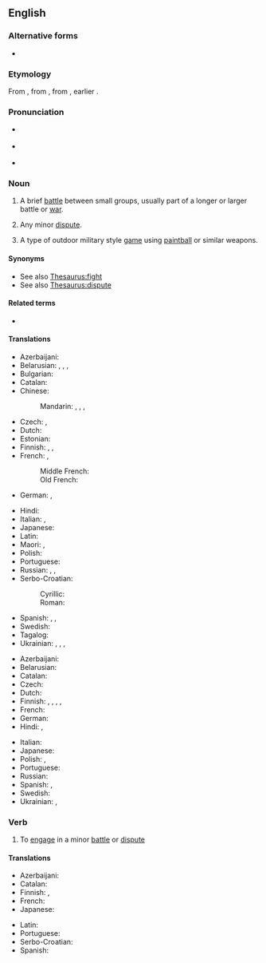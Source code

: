==English==

===Alternative forms===
* {{alter|en|scirmish}}

===Etymology===
From {{inh|en|enm}}, from {{der|en|fro|escarmouche|t=skirmish}}, from {{der|en|it|scaramuccia}}, earlier {{m|it|schermugio}}.

===Pronunciation===
* {{a|RP}} {{IPA|en|/ˈskɜːmɪʃ/}}
* {{a|GA}} {{IPA|en|/ˈskɝmɪʃ/}}
* {{hyph|en|skir|mish}}

===Noun===
{{en-noun}}

# {{lb|en|military}} A brief [[battle]] between small groups, usually part of a longer or larger battle or [[war]].
# {{lb|en|figuratively|by extension}} Any minor [[dispute]].
# A type of outdoor military style [[game]] using [[paintball]] or similar weapons.

====Synonyms====
* See also [[Thesaurus:fight]]
* See also [[Thesaurus:dispute]]

====Related terms====
* {{l|en|screen}}

====Translations====
{{trans-top|brief battle between small groups}}
* Azerbaijani: {{t+|az|toqquşma}}
* Belarusian: {{t|be|суты́чка|f}}, {{t|be|схва́тка|f}}, {{t|be|бо́йка|f}}, {{t|be|перастрэ́лка|f}} {{qualifier|with shooting}}
* Bulgarian: {{t+|bg|схва́тка|f}}
* Catalan: {{t|ca|escaramussa|f}}
* Chinese:
*: Mandarin: {{t+|cmn|小衝突|sc=Hani}}, {{t+|cmn|小冲突|tr=xiǎo chōngtū|sc=Hani}}, {{t+|cmn|衝突}}, {{t+|cmn|冲突|tr=chōngtū, chōngtú}}
* Czech: {{t+|cs|půtka|f}}, {{t|cs|šarvátka|f}}
* Dutch: {{t+|nl|schermutseling|f}}
* Estonian: {{t|et|jagelus}}
* Finnish: {{t+|fi|kahakka}}, {{t+|fi|välikohtaus}}, {{t+|fi|yhteenotto}}
* French: {{t+|fr|escarmouche|f}}, {{t+|fr|échauffourée|f}}
*: Middle French: {{t|frm|escarmouche|f}}
*: Old French: {{t|fro|escharmuche|f}}
* German: {{t+|de|Scharmützel|n}}, {{t+|de|Geplänkel|n}}
{{trans-mid}}
* Hindi: {{t+|hi|झड़प|f}}
* Italian: {{t+|it|schermaglia|f}}, {{t+|it|scaramuccia|f}}
* Japanese: {{t|ja|小競り合い|tr=kozeriai}}
* Latin: {{t|la|praecursiō|f}}
* Maori: {{t|mi|riringa}}, {{t|mi|kekeritanga}}
* Polish: {{t+|pl|potyczka|f}}
* Portuguese: {{t+|pt|escaramuça|f}}
* Russian: {{t+|ru|сты́чка|f}}, {{t+|ru|схва́тка|f}}, {{t+|ru|перестре́лка|f}} {{qualifier|with shooting}}
* Serbo-Croatian:
*: Cyrillic: {{t|sh|ча̑рка|f}}
*: Roman: {{t+|sh|čȃrka|f}}
* Spanish: {{t+|es|escaramuza|f}}, {{qualifier|Latin America}} {{t+|es|enfrentamiento}}, {{t+|es|refriega}}
* Swedish: {{t+|sv|skärmytsling|c}}
* Tagalog: {{t|tl|sagupaan}}
* Ukrainian: {{t|uk|су́тичка|f}}, {{t+|uk|бі́йка|f}}, {{t|uk|спо́тичка|f}}, {{t|uk|перестрі́лка|f}} {{qualifier|with shooting}}
{{trans-bottom}}

{{trans-top|minor dispute}}
* Azerbaijani: {{t+|az|toqquşma}}
* Belarusian: {{t|be|суты́чка|f}}
* Catalan: {{t|ca|escaramussa|f}}
* Czech: {{t|cs|šarvátka|f}}
* Dutch: {{t+check|nl|schermutseling|f}}
* Finnish: {{t+|fi|suukopu}}, {{t+|fi|välikohtaus}}, {{t+|fi|yhteenotto}}, {{t+|fi|nahistelu}}, {{t+|fi|jupakka}}
* French: {{t+|fr|escarmouche|f}}
* German: {{t+|de|Wortgeplänkel|n}}
* Hindi: {{t+|hi|झड़प|f}}, {{t+|hi|टकराव|m}}
{{trans-mid}}
* Italian: {{t+check|it|schermaglia|f}}
* Japanese: {{t|ja|小競り合い|tr=kozeriai}}
* Polish: {{t+|pl|potyczka|f}}, {{t|pl|utarczka|f}}
* Portuguese: {{t|pt|briguinha|f}}
* Russian: {{t+|ru|сты́чка|f}}
* Spanish: {{t+|es|escaramuza|f}}, {{t|es|berrinche|m}}
* Swedish: {{t+check|sv|skärmytsling|c}}
* Ukrainian: {{t|uk|су́тичка|f}}, {{t|uk|спо́тичка|f}}
{{trans-bottom}}

===Verb===
{{en-verb|es}}

# To [[engage]] in a minor [[battle]] or [[dispute]]

====Translations====
{{trans-top|to engage in a minor battle or dispute}}
* Azerbaijani: {{t+|az|toqquşmaq}}
* Catalan: {{t+|ca|escaramussar}}
* Finnish: {{t|fi|kahakoida}}, {{t+|fi|nahistella}}
* French: {{t+|fr|escarmoucher}}
* Japanese: {{t|ja|小競り合い|alt=小競り合いをする|tr=kozeriai wo suru}}
{{trans-mid}}
* Latin: {{t|la|vēlitor}}
* Portuguese: {{t+|pt|escaramuçar}}
* Serbo-Croatian: {{t+|sh|čarkati}}
* Spanish: {{t+|es|escaramuzar}}
{{trans-bottom}}